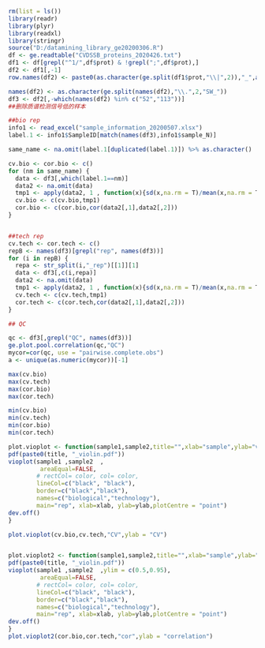 


```{r}

rm(list = ls())
library(readr)
library(plyr)
library(readxl)
library(stringr)
source("D:/datamining_library_ge20200306.R")
df <- ge.readtable("CVDSSB_proteins_2020426.txt")
df1 <- df[grepl("^1/",df$prot) & !grepl(";",df$prot),]
df2 <- df1[,-1]
row.names(df2) <- paste0(as.character(ge.split(df1$prot,"\\|",2)),"_",as.character(ge.split(df1$prot,"\\|",3)))

names(df2) <- as.character(ge.split(names(df2),"\\.",2,"SW_"))
df3 <- df2[,-which(names(df2) %in% c("52","113"))]
##删除质谱检测信号低的样本

##bio rep 
info1 <- read_excel("sample_information_20200507.xlsx")
label.1 <- info1$SampleID[match(names(df3),info1$sample_N)] 

same_name <- na.omit(label.1[duplicated(label.1)]) %>% as.character()

cv.bio <- cor.bio <- c()
for (nm in same_name) {
  data <- df3[,which(label.1==nm)]
  data2 <- na.omit(data)
  tmp1 <- apply(data2, 1 , function(x){sd(x,na.rm = T)/mean(x,na.rm = T)})
  cv.bio <- c(cv.bio,tmp1)
  cor.bio <- c(cor.bio,cor(data2[,1],data2[,2]))
}


##tech rep
cv.tech <- cor.tech <- c()
repB <- names(df3)[grepl("rep", names(df3))]
for (i in repB) {
  repa <- str_split(i,"_rep")[[1]][1]
  data <- df3[,c(i,repa)]
  data2 <- na.omit(data)
  tmp1 <- apply(data2, 1 , function(x){sd(x,na.rm = T)/mean(x,na.rm = T)})
  cv.tech <- c(cv.tech,tmp1)
  cor.tech <- c(cor.tech,cor(data2[,1],data2[,2]))
}

## QC

qc <- df3[,grepl("QC", names(df3))]
ge.plot.pool.correlation(qc,"QC")
mycor=cor(qc, use = "pairwise.complete.obs")
a <- unique(as.numeric(mycor))[-1]

max(cv.bio)
max(cv.tech)
max(cor.bio)
max(cor.tech)

min(cv.bio)
min(cv.tech)
min(cor.bio)
min(cor.tech)
```


```{r}
plot.vioplot <- function(sample1,sample2,title="",xlab="sample",ylab="value"){
pdf(paste0(title, "_violin.pdf"))
vioplot(sample1 ,sample2  ,
         areaEqual=FALSE,
        # rectCol= color, col= color,
        lineCol=c("black", "black"),
        border=c("black","black"),
        names=c("biological","technology"),
        main="rep", xlab=xlab, ylab=ylab,plotCentre = "point")
dev.off()
}

plot.vioplot(cv.bio,cv.tech,"CV",ylab = "CV")


plot.vioplot2 <- function(sample1,sample2,title="",xlab="sample",ylab="value"){
pdf(paste0(title, "_violin.pdf"))
vioplot(sample1 ,sample2  ,ylim = c(0.5,0.95),
         areaEqual=FALSE,
        # rectCol= color, col= color,
        lineCol=c("black", "black"),
        border=c("black","black"),
        names=c("biological","technology"),
        main="rep", xlab=xlab, ylab=ylab,plotCentre = "point")
dev.off()
}
plot.vioplot2(cor.bio,cor.tech,"cor",ylab = "correlation")


```
